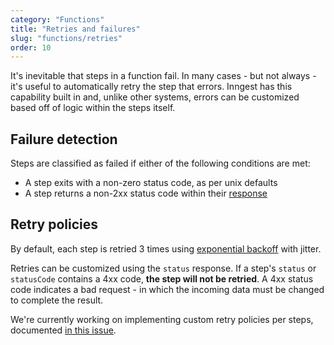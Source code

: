 ```yaml
---
category: "Functions"
title: "Retries and failures"
slug: "functions/retries"
order: 10
---
```


It's inevitable that steps in a function fail.  In many cases - but not always - it's useful to automatically retry the step that errors.  Inngest has this capability built in and, unlike other systems, errors can be customized based off of logic within the steps itself.

## Failure detection

Steps are classified as failed if either of the following conditions are met:

- A step exits with a non-zero status code, as per unix defaults
- A step returns a non-2xx status code within their [response](/docs/functions/function-input-and-output)


## Retry policies

By default, each step is retried 3 times using [exponential backoff](https://github.com/inngest/inngest-cli/blob/main/pkg/backoff/backoff.go) with jitter.

Retries can be customized using the `status` response.  If a step's `status` or `statusCode` contains a 4xx code, **the step will not be retried**.  A 4xx status code indicates a bad request - in which the incoming data must be changed to complete the result.

We're currently working on implementing custom retry policies per steps, documented [in this issue](https://github.com/inngest/inngest-cli/issues/117).
